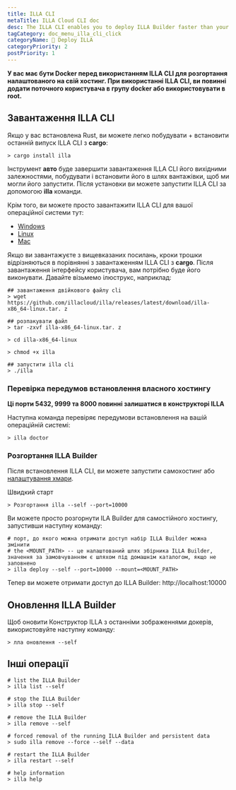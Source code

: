 ```yaml
---
title: ILLA CLI
metaTitle: ILLA Cloud CLI doc
desc: The ILLA CLI enables you to deploy ILLA Builder faster than your imagination.
tagCategory: doc_menu_illa_cli_click
categoryName: 👷 Deploy ILLA
categoryPriority: 2
postPriority: 1
---
```


**У вас має бути Docker перед використанням ILLA CLI для розгортання налаштованого на свій хостинг. При використанні ILLA CLI, ви повинні додати поточного користувача в групу docker або використовувати в root.**

## Завантаження ILLA CLI

Якщо у вас встановлена Rust, ви можете легко побудувати + встановити останній випуск ILLA CLI з **cargo**:

```
> cargo install illa
```

Інструмент **авто** буде завершити завантаження ILLA CLI його вихідними залежностями, побудувати і встановити його в шлях вантажівки, щоб ми могли його запустити.
Після установки ви можете запустити ILLA CLI за допомогою **illa** команди.

Крім того, ви можете просто завантажити ILLA CLI для вашої операційної системи тут:

-   [Windows](https://github.com/illacloud/illa/releases/latest/download/illa-x86_64-win.zip)
-   [Linux](https://github.com/illacloud/illa/releases/latest/download/illa-x86_64-linux.tar.gz)
-   [Mac](https://github.com/illacloud/illa/releases/latest/download/illa-x86_64-macos.tar.gz)

Якщо ви завантажуєте з вищевказаних посилань, кроки трошки відрізняються в порівнянні з завантаженням ILLA CLI з **cargo**. Після завантаження інтерфейсу користувача, вам потрібно буде його виконувати. Давайте візьмемо ілюструкс, наприклад:

```
## завантаження двійкового файлу cli
> wget https://github.com/illacloud/illa/releases/latest/download/illa-x86_64-linux.tar. z

## розпакувати файл
> tar -zxvf illa-x86_64-linux.tar. z

> cd illa-x86_64-linux

> chmod +x illa

## запустити illa cli
> ./illa

```

### Перевірка передумов встановлення власного хостингу

**Ці порти 5432, 9999 та 8000 повинні залишатися в конструкторі ILLA**

Наступна команда перевіряє передумови встановлення на вашій операційній системі:

```
> illa doctor
```

### Розгортання ILLA Builder

Після встановлення ILLA CLI, ви можете запустити самохостинг або [налаштування хмари](https://cloud.illacloud.com/).

Швидкий старт

```
> Розгортання illa --self --port=10000
```

Ви можете просто розгорнути ILA Builder для самостійного хостингу, запустивши наступну команду:

```
# порт, до якого можна отримати доступ набір ILLA Builder можна змінити
# the <MOUNT_PATH> -- це налаштований шлях збірника ILLA Builder, значення за замовчуванням є шляхом під домашнім каталогом, якщо не заповнено
> illa deploy --self --port=10000 --mount=<MOUNT_PATH>
```

Тепер ви можете отримати доступ до ILLA Builder: http://localhost:10000

## Оновлення ILLA Builder

Щоб оновити Конструктор ILLA з останніми зображеннями докерів, використовуйте наступну команду:

```
> лла оновлення --self
```

## Інші операції

```
# list the ILLA Builder
> illa list --self

# stop the ILLA Builder
> illa stop --self

# remove the ILLA Builder
> illa remove --self

# forced removal of the running ILLA Builder and persistent data
> sudo illa remove --force --self --data

# restart the ILLA Builder
> illa restart --self

# help information
> illa help
```

